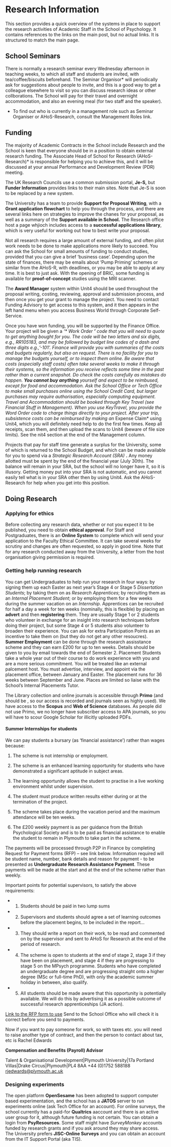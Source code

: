 # Research Information 

This section provides a quick overview of the systems in place to support the research activities of Academic Staff in the School of Psychology. It contains references to the links on the main post, but no actual links. It is structured to match the main page.

## School Seminars

There is normally a research seminar every Wednesday afternoon in teaching weeks, to which all staff and students are invited, with tea/coffee/biscuits beforehand. The Seminar Organisor* will periodically ask for suggestions about people to invite, and this is a good way to get a colleague elsewhere to visit so you can discuss research ideas or other collborations. The School will pay for their travel and overnight accommodation, and also an evening meal (for two staff and the speaker).

* To find out who is currently in a management role such as Seminar Organiser or AHoS-Research, consult the Management Roles link.

## Funding

The majority of Academic Contracts in the School include Research and the School is keen that everyone should be in a position to obtain external research funding. The Associate Head of School for Research (AHoS-Research)* is responsible for helping you to achieve this, and it will be discussed at your annual Performance and Development Review (PDR) meeting.

The UK Research Councils use a common submission portal, **Je-S,** but **Funder Information** provides links to their main sites. Note that Je-S is soon to be replaced by a new system.

The University has a team to provide **Support for Proposal Writing**, with a **Grant application flowchart** to help you through the process, and there are several links here on strategies to improve the chanes for your proposal, as well as a summary of the **Support available in School.** The Research office host a page whjioch includes access to a **successful applications library**, which is very useful for working out how to best write your proposal.

Not all research requires a large amount of external funding, and often pilot work needs to be done to make applications more likely to succeed. You can ask the School for small amounts of funding to conduct studies, provided that you can give a brief 'business case'. Depending upon the state of finances, there may be emails about 'Pump Priming' schemes or similar from the AHoS-R, with deadlines, or you may be able to apply at any time. It is best to just ask. With the opening of BRIC, some funding is available for **proof-of-concept** studies using the MRI scanner.

The **Award Manager** system within Unit4 should be used throughout the proposal writing, costing, reviewing, approval and submission process, and then once you get your grant to manage the project. You need to contact Funding Advisory to get access to this system, and it then appears in the left hand menu when you access Business World through Corporate Self-Service.

Once you have won funding, you will be supported by the Finance Office. Your project will be given a *'* *Work Order* **'** code that you will need to quote to get anything bought for you. The code will be two letters and six digits, e.g., RR105183, and may be followed by budget line codes of a dash and three digits e.g., '-101'. Finance will provide you with summaries of the costs and budgets regularly, but also on request. There is no facility for you to manage the budgets yourself, or to inspect them online. Be aware that costs (especially staff costs) often take several weeks to make it through their systems, so the information you receive reflects some time in the past rather than a current snapshot. Do check the costs carefully as mistakes do happen. **You cannot buy anything** yourself and expect to be reimbused, except for food and accommodation. Ask the School Office or Tech Office to make small purchases online using the School Credit Card, but larger purchases may require authorisation, especially computing equipment. Travel and Accommodation should be booked through Key Travel (see Financial Stuff in Management). When you use KeyTravel, you provide the Word Order code to charge things directly to your project. After your trip, subsistence costs can be reimbursed by making an *Expense Claim* using Unit4, which you will definitely need help to do the first few times. Keep all receipts, scan them, and then upload the scans to Unit4 (beware of file size limits). See the nit4 section at the end of the Management column.

Projects that pay for staff time generate a surplus for the University, some of which is returned to the School Budget, and which can be made available for you to spend via a *Strategic Research Account (SRA)* **.** Any money allotted must be spent by the end of the financial year (July 30th). The balance will remain in your SRA, but the school will no longer have it, so it is illusory. Getting money put into your SRA is not automatic, and you cannot easily tell what is in your SRA other then by using Unit4. Ask the AHoS-Research for help when you get into this position.

## Doing Research

### Applying for ethics

Before collecting any research data, whether or not you expect it to be published, you need to obtain **ethical approval**. For Staff and Postgraduates, there is an **Online System** to complete which will send your application to the Faculty Ethical Committee. It can take several weeks for scrutiny and changes are often requested, so apply in good time. Note that for any research conducted away from the University, a letter from the host organisation giving permission is required.

### Getting help running research

You can get Undergraduates to help run your research in four ways: by signing them up each Easter as next year's Stage 4 or Stage 5 *Dissertation Students*; by taking them on as *Research Apprentices*; by recruiting them as an *Internal Placement Student*; or by employing them for a few weeks during the summer vacation on an *Internship*. Apprentices can be recruited for half a day a week for ten weeks (nominally, this is flexible) by placing an **advert** and then **registering** them. They are usually Stage 1 or 2 students who volunteer in exchange for an insight into research techniques before doing their project, but some Stage 4 or 5 students also volunteer to broaden their experience. You can ask for extra Participation Points as an incentive to take them on (but they do not get any other resoucres). **Summer Employment** can be done through the research assisstance scheme and they can earn £200 for up to ten weeks. Details should be given to you by email towards the end of Semester 2. Placement Students take a whole year out of their course to do work experience with you and are a more serious commitment. You will be treated like an external palcement host. You must advertise, interview, and appoint via the placement office, between January and Easter. The placement runs for 36 weeks between September and June. Places are limited so liaise with the School's Internal Placements Tutor.

The Library collection and online journals is accessible through **Primo** (and should be , so our access is recorded and journals seen as highly used). We have access to the **Scopus** and **Web of Science** databases. As people did not use Primo, we no longer have subscriber access to APA journals, so you will have to scour Google Scholar for illicitly uploaded PDFs.

#### Summer Internships for students

We can pay students a bursary (as ‘financial assistance’) rather than wages because:

1. The scheme is not internship or employment.

2. The scheme is an enhanced learning opportunity for students who have demonstrated a significant aptitude in subject areas.

3. The learning opportunity allows the student to practise in a live working environment whilst under supervision.

4. The student must produce written results either during or at the termination of the project.

5. The scheme takes place during the vacation period and the maximum attendance will be ten weeks.

6. The £200 weekly payment is as per guidance from the British Psychological Society and is to be paid as financial assistance to enable the student to remain in Plymouth to take part in the scheme.

The payments will be processed through P2P in Finance by completing Request for Payment forms (RFP) – see link below. Information required will be student name, number, bank details and reason for payment - to be presented as **Undergraduate Research Assistance Payment**. These payments will be made at the start and at the end of the scheme rather than weekly.

Important points for potential supervisors, to satisfy the above requirements:

* 1. Students should be paid in two lump sums
* 2. Supervisors and students should agree a set of learning outcomes before the placement begins, to be included in the report…
* 3. They should write a report on their work, to be read and commented on by the supervisor and sent to AHoS for Research at the end of the period of research.
* 4. The scheme is open to students at the end of stage 2, stage 3 if they have been on placement, and stage 4 if they are progressing to stage 5 on the MPsych programme. Students who have completed an undergraduate degree and are progressing straight onto a higher degree (MSc or full-time PhD), with only the academic summer holiday in between, also qualify.
* 5. All students should be made aware that this opportunity is potentially available. We will do this by advertising it as a possible outcome of successful research apprenticeships (JA action).

[Link to the RFP form to use](https://liveplymouthac.sharepoint.com/:x:/r/sites/SchoolofPsychologyStaff/Shared%20Documents/General/sis/files/Payment%20Request%20Form.xlsx?d=w51c9a1805cbe4b5bb2dd1116001b907d&csf=1&web=1&e=5rrIS9)
Send to the School Office who will check it is correct before you send to payments.

Now if you want to pay someone for work, so with taxes etc. you will need to raise another type of contract, and then the person to contact about tax, etc is Rachel Edwards

**Compensation and Benefits (Payroll) Advisor**

Talent & Organisational Development|Plymouth University|17a Portland Villas|Drake Circus|Plymouth|PL4 8AA +44 (0)1752 588188 [rjedwards@plymouth.ac.uk](mailto:%7Crjedwards@plymouth.ac.uk)


### Designing experiments

The open platform **OpenSesame** has been adopted to support computer based experimentation, and the school has a **JATOS** server to run experiments online (ask Tech Office for an account). For online surveys, the school currently has a paid-for **Qualtrics** aaccount and there is an active user group for it, although future funding is not certain. You can obtain a login from **PsyResources**. Some staff might have *SurveyMonkey* accounts funded by research grants and if you ask around they may share access. The University prefers **JISC-Online Surveys** and you can obtain an account from the IT Support Portal (aka TIS).


